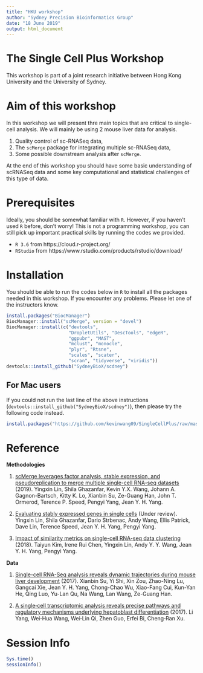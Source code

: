 ```yaml
---
title: "HKU workshop"
author: "Sydney Precision Bioinformatics Group"
date: "18 June 2019"
output: html_document
---
```


# The Single Cell Plus Workshop

This workshop is part of a joint research initiative between Hong Kong University and the University of Sydney.


# Aim of this workshop

In this workshop we will present thre main topics that are critical to single-cell analysis. We will mainly be using 2 mouse liver data for analysis. 

  1. Quality control of sc-RNASeq data,
  1. The `scMerge` package for integrating multiple sc-RNASeq data, 
  1. Some possible downstream analysis after `scMerge`. 


At the end of this workshop you should have some basic understanding of scRNASeq data and some key computational and statistical challenges of this type of data. 


# Prerequisites

Ideally, you should be somewhat familiar with `R`. However, if you haven't used `R` before, don't worry! This is not a programming workshop, you can still pick up important practical skills by running the codes we provided. 

  + `R 3.6` from https://cloud.r-project.org/ 
  + `RStudio` from https://www.rstudio.com/products/rstudio/download/
  

# Installation 

You should be able to run the codes below in `R` to install all the packages needed in this workshop. If you encounter any problems. Please let one of the instructors know. 

```r
install.packages("BiocManager")
BiocManager::install("scMerge", version = "devel")
BiocManager::install(c("devtools",
                       "DropletUtils", "DescTools", "edgeR",
                       "ggpubr", "MAST", 
                       "mclust", "monocle", 
                       "plyr", "Rtsne", 
                       "scales", "scater", 
                       "scran", "tidyverse", "viridis"))
devtools::install_github("SydneyBioX/scdney")
```

## For Mac users

If you could not run the last line of the above instructions (`devtools::install_github("SydneyBioX/scdney")`), then please try the following code instead. 

```r
install.packages("https://github.com/kevinwang09/SingleCellPlus/raw/master/scdney_mac_binary/scdney_0.1.2.tgz", repos = NULL)
```

# Reference

**Methodologies**

1. [scMerge leverages factor analysis, stable expression, and pseudoreplication to merge multiple single-cell RNA-seq datasets]((http://www.pnas.org/lookup/doi/10.1073/pnas.1820006116)) (2019). Yingxin Lin, Shila Ghazanfar, Kevin Y.X. Wang, Johann A. Gagnon-Bartsch, Kitty K. Lo, Xianbin Su, Ze-Guang Han, John T. Ormerod, Terence P. Speed, Pengyi Yang, Jean Y. H. Yang.

1. [Evaluating stably expressed genes in single cells](https://www.biorxiv.org/content/biorxiv/early/2018/11/22/229815.full.pdf) (Under review). Yingxin Lin, Shila Ghazanfar, Dario Strbenac, Andy Wang, Ellis Patrick, Dave Lin, Terence Speed, Jean Y. H. Yang, Pengyi Yang.

1. [Impact of similarity metrics on single-cell RNA-seq data clustering](https://doi.org/10.1093/bib/bby076) (2018). Taiyun Kim, Irene Rui Chen, Yingxin Lin, Andy Y. Y. Wang, Jean Y. H. Yang, Pengyi Yang.


**Data**

1. [Single-cell RNA-Seq analysis reveals dynamic trajectories during mouse liver development](https://doi.org/10.1186/s12864-017-4342-x) (2017). Xianbin Su, Yi Shi, Xin Zou, Zhao-Ning Lu, Gangcai Xie, Jean Y. H. Yang, Chong-Chao Wu, Xiao-Fang Cui, Kun-Yan He, Qing Luo, Yu-Lan Qu, Na Wang, Lan Wang, Ze-Guang Han.

1. [A single‐cell transcriptomic analysis reveals precise pathways and regulatory mechanisms underlying hepatoblast differentiation](https://doi.org/10.1002/hep.29353) (2017). Li Yang, Wei‐Hua Wang, Wei‐Lin Qi, Zhen Guo, Erfei Bi, Cheng‐Ran Xu. 



# Session Info
```r
Sys.time()
sessionInfo()
```

